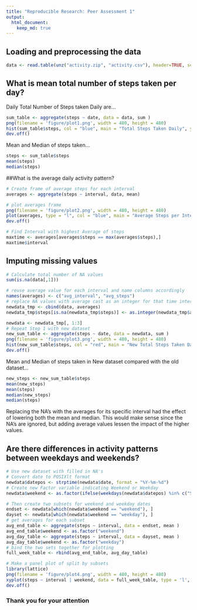 ```yaml
---
title: "Reproducible Research: Peer Assessment 1"
output: 
  html_document:
    keep_md: true
---
```



## Loading and preprocessing the data
```r
data <- read.table(unz("activity.zip", "activity.csv"), header=TRUE, sep=",")
```
## What is mean total number of steps taken per day?
Daily Total Number of Steps taken Daily are...
```r
sum_table <- aggregate(steps ~ date, data = data, sum )
png(filename = 'figure/plot1.png', width = 480, height = 480)
hist(sum_table$steps, col = "blue", main = "Total Steps Taken Daily", ylab = "Percentage", xlab = "Total Steps")
dev.off()

```

Mean and Median of steps taken...
```r
steps <- sum_table$steps
mean(steps)
median(steps)
```

##What is the average daily activity pattern?

```r
# Create frame of average steps for each interval
averages <- aggregate(steps ~ interval, data, mean)

# plot averages frame
png(filename = 'figure/plot2.png', width = 480, height = 480)
plot(averages, type = "l", col = "blue", main = "Average Steps per Interval", ylab = "Steps", xlab = "Interval")
dev.off()

# Find Interval with highest Average of steps
maxtime <- averages[averages$steps == max(averages$steps),]
maxtime$interval

```

## Imputing missing values

```r
# Calculate total number of NA values
sum(is.na(data[,1]))

# reuse average value for each interval and name columns accordingly
names(averages) <- c("avg_interval", "avg_steps")
# replace NA values with average cast as an integer for that time interval in a new dataframe
newdata_tmp <- cbind(data, averages)
newdata_tmp$steps[is.na(newdata_tmp$steps)] <- as.integer(newdata_tmp$avg_steps[is.na(newdata_tmp$steps)])

newdata <- newdata_tmp[, 1:3]
# Repeat Step 1 with new dataset
new_sum_table <- aggregate(steps ~ date, data = newdata, sum )
png(filename = 'figure/plot3.png', width = 480, height = 480)
hist(new_sum_table$steps, col = "red", main = "New Total Steps Taken Daily", ylab = "Percentage", xlab = "Total Steps")
dev.off()
```

Mean and Median of steps taken in New dataset compared with the old dataset...
```r
new_steps <- new_sum_table$steps
mean(new_steps)
mean(steps)
median(new_steps)
median(steps)
```

Replacing the NA's with the averages for its specific interval had the effect of lowering both the mean and median. This would make sense since the NA's are ignored, but adding average values lessen the impact of the higher values.

## Are there differences in activity patterns between weekdays and weekends?

```r
# Use new dataset with filled in NA's
# Convert date to POSIXlt format
newdata$datepos <- strptime(newdata$date, format = "%Y-%m-%d")
# Create new Factor variable indicating Weekend or Weekday
newdata$weekend <- as.factor(ifelse(weekdays(newdata$datepos) %in% c("Saturday", "Sunday"), "weekend", "weekday"))

# Then create two subsets for weekend and weekday dates
endset <- newdata[which(newdata$weekend == "weekend"), ]
dayset <- newdata[which(newdata$weekend == "weekday"), ]
# get averages for each subset
avg_end_table <- aggregate(steps ~ interval, data = endset, mean )
avg_end_table$weekend <- as.factor("weekend")
avg_day_table <- aggregate(steps ~ interval, data = dayset, mean )
avg_day_table$weekend <- as.factor("weekday")
# bind the two sets together for plotting
full_week_table <- rbind(avg_end_table, avg_day_table)

# Make a panel plot of split by subsets
library(lattice)
png(filename = 'figure/plot4.png', width = 480, height = 480)
xyplot(steps ~ interval | weekend, data = full_week_table, type = 'l', layout = c(1,2))
dev.off()

```

### Thank you for your attention
